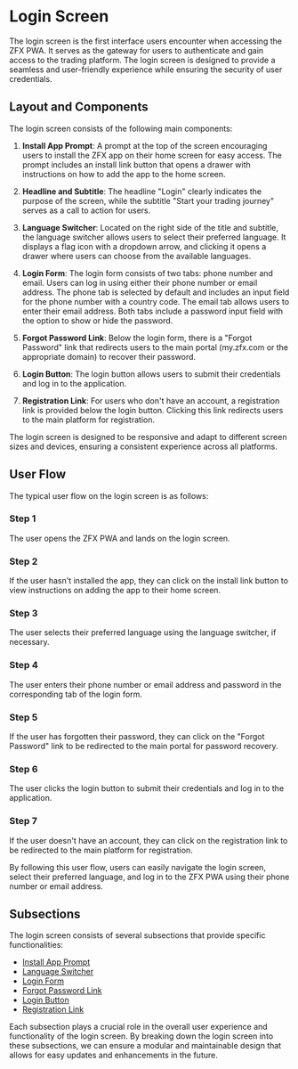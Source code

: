 
# Login Screen

The login screen is the first interface users encounter when accessing the ZFX PWA. It serves as the gateway for users to authenticate and gain access to the trading platform. The login screen is designed to provide a seamless and user-friendly experience while ensuring the security of user credentials.

## Layout and Components

The login screen consists of the following main components:

1. **Install App Prompt**: A prompt at the top of the screen encouraging users to install the ZFX app on their home screen for easy access. The prompt includes an install link button that opens a drawer with instructions on how to add the app to the home screen.

2. **Headline and Subtitle**: The headline "Login" clearly indicates the purpose of the screen, while the subtitle "Start your trading journey" serves as a call to action for users.

3. **Language Switcher**: Located on the right side of the title and subtitle, the language switcher allows users to select their preferred language. It displays a flag icon with a dropdown arrow, and clicking it opens a drawer where users can choose from the available languages.

4. **Login Form**: The login form consists of two tabs: phone number and email. Users can log in using either their phone number or email address. The phone tab is selected by default and includes an input field for the phone number with a country code. The email tab allows users to enter their email address. Both tabs include a password input field with the option to show or hide the password.

5. **Forgot Password Link**: Below the login form, there is a "Forgot Password" link that redirects users to the main portal (my.zfx.com or the appropriate domain) to recover their password.

6. **Login Button**: The login button allows users to submit their credentials and log in to the application.

7. **Registration Link**: For users who don't have an account, a registration link is provided below the login button. Clicking this link redirects users to the main platform for registration.

The login screen is designed to be responsive and adapt to different screen sizes and devices, ensuring a consistent experience across all platforms.

## User Flow

The typical user flow on the login screen is as follows:

<Steps>

### Step 1

The user opens the ZFX PWA and lands on the login screen.

### Step 2

If the user hasn't installed the app, they can click on the install link button to view instructions on adding the app to their home screen.

### Step 3

The user selects their preferred language using the language switcher, if necessary.

### Step 4

The user enters their phone number or email address and password in the corresponding tab of the login form.

### Step 5

If the user has forgotten their password, they can click on the "Forgot Password" link to be redirected to the main portal for password recovery.

### Step 6

The user clicks the login button to submit their credentials and log in to the application.

### Step 7

If the user doesn't have an account, they can click on the registration link to be redirected to the main platform for registration.

</Steps>

By following this user flow, users can easily navigate the login screen, select their preferred language, and log in to the ZFX PWA using their phone number or email address.

## Subsections

The login screen consists of several subsections that provide specific functionalities:

- [Install App Prompt](/login-screen/install-app-prompt)
- [Language Switcher](/login-screen/language-switcher)
- [Login Form](/login-screen/login-form)
- [Forgot Password Link](/login-screen/forgot-password-link)
- [Login Button](/login-screen/login-button)
- [Registration Link](/login-screen/registration-link)

Each subsection plays a crucial role in the overall user experience and functionality of the login screen. By breaking down the login screen into these subsections, we can ensure a modular and maintainable design that allows for easy updates and enhancements in the future.